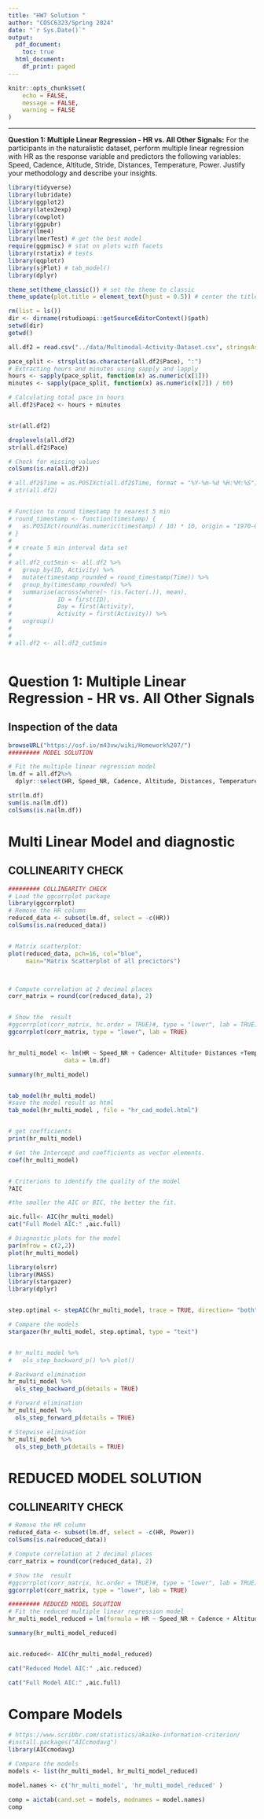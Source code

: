 ```yaml
---
title: "HW7 Solution "
author: "COSC6323/Spring 2024"
date: "`r Sys.Date()`"
output:
  pdf_document: 
    toc: true
  html_document:
    df_print: paged
---
```


```r
knitr::opts_chunk$set(
	echo = FALSE,
	message = FALSE,
	warning = FALSE
)
```

----------

**Question 1: Multiple Linear Regression - HR vs. All Other Signals:** For the participants in the naturalistic dataset, perform multiple linear regression with HR as the response variable and predictors the following variables: Speed, Cadence, Altitude, Stride, Distances, Temperature, Power.  Justify your methodology and describe your insights.


\newpage

```r
library(tidyverse)
library(lubridate)
library(ggplot2)
library(latex2exp)
library(cowplot)
library(ggpubr)
library(lme4)
library(lmerTest) # get the best model
require(ggpmisc) # stat on plots with facets
library(rstatix) # tests
library(qqplotr)
library(sjPlot) # tab_model()
library(dplyr)

theme_set(theme_classic()) # set the theme to classic
theme_update(plot.title = element_text(hjust = 0.5)) # center the title

rm(list = ls())
dir <- dirname(rstudioapi::getSourceEditorContext()$path)
setwd(dir)
getwd()

```









```r


all.df2 = read.csv("../data/Multimodal-Activity-Dataset.csv", stringsAsFactors = T)

pace_split <- strsplit(as.character(all.df2$Pace), ":")
# Extracting hours and minutes using sapply and lapply
hours <- sapply(pace_split, function(x) as.numeric(x[1]))
minutes <- sapply(pace_split, function(x) as.numeric(x[2]) / 60)

# Calculating total pace in hours
all.df2$Pace2 <- hours + minutes


str(all.df2)

droplevels(all.df2)
str(all.df2$Pace)

# Check for missing values
colSums(is.na(all.df2))

```



```r

# all.df2$Time = as.POSIXct(all.df2$Time, format = "%Y-%m-%d %H:%M:%S")
# str(all.df2)


# Function to round timestamp to nearest 5 min
# round_timestamp <- function(timestamp) {
#   as.POSIXct(round(as.numeric(timestamp) / 10) * 10, origin = "1970-01-01")
# }
# 
# # create 5 min interval data set
# 
# all.df2_cut5min <- all.df2 %>%
#   group_by(ID, Activity) %>%
#   mutate(timestamp_rounded = round_timestamp(Time)) %>%
#   group_by(timestamp_rounded) %>%
#   summarise(across(where(~ !is.factor(.)), mean),
#             ID = first(ID),
#             Day = first(Activity),
#             Activity = first(Activity)) %>%
#   ungroup()
# 
# 
# all.df2 <- all.df2_cut5min



```

\newpage
# Question 1: Multiple Linear Regression - HR vs. All Other Signals

## Inspection of the data

```r

browseURL("https://osf.io/m43vw/wiki/Homework%207/")
######### MODEL SOLUTION

# Fit the multiple linear regression model
lm.df = all.df2%>%
  dplyr::select(HR, Speed_NR, Cadence, Altitude, Distances, Temperatures, Power,Pace2) %>% drop_na()

str(lm.df)
sum(is.na(lm.df))
colSums(is.na(lm.df))

```

\newpage

# Multi Linear Model and diagnostic

## COLLINEARITY CHECK
```r

######### COLLINEARITY CHECK
# Load the ggcorrplot package
library(ggcorrplot)
# Remove the HR column
reduced_data <- subset(lm.df, select = -c(HR))
colSums(is.na(reduced_data))


# Matrix scatterplot:
plot(reduced_data, pch=16, col="blue",
     main="Matrix Scatterplot of all precictors")



# Compute correlation at 2 decimal places
corr_matrix = round(cor(reduced_data), 2)


# Show the  result
#ggcorrplot(corr_matrix, hc.order = TRUE)#, type = "lower", lab = TRUE)
ggcorrplot(corr_matrix, type = "lower", lab = TRUE)



```





```r
hr_multi_model <- lm(HR ~ Speed_NR + Cadence+ Altitude+ Distances +Temperatures + Power +Pace2, 
                data = lm.df)

summary(hr_multi_model)



```

```r
tab_model(hr_multi_model)
#save the model result as html
tab_model(hr_multi_model , file = "hr_cad_model.html")


# get coefficients
print(hr_multi_model)

# Get the Intercept and coefficients as vector elements.
coef(hr_multi_model)


# Criterions to identify the quality of the model
?AIC

#the smaller the AIC or BIC, the better the fit.

aic.full<- AIC(hr_multi_model)
cat("Full Model AIC:" ,aic.full)

```


```r
# Diagnostic plots for the model
par(mfrow = c(2,2))
plot(hr_multi_model)

```


```r

library(olsrr)
library(MASS)
library(stargazer)
library(dplyr)


step.optimal <- stepAIC(hr_multi_model, trace = TRUE, direction= "both")

# Compare the models
stargazer(hr_multi_model, step.optimal, type = "text")


# hr_multi_model %>% 
#   ols_step_backward_p() %>% plot()


```


```r

# Backward elimination
hr_multi_model %>% 
  ols_step_backward_p(details = TRUE)

# Forward elimination
hr_multi_model %>% 
  ols_step_forward_p(details = TRUE)

# Stepwise elimination
hr_multi_model %>%
  ols_step_both_p(details = TRUE)


```



\newpage
# REDUCED MODEL SOLUTION


## COLLINEARITY CHECK
```r

# Remove the HR column
reduced_data <- subset(lm.df, select = -c(HR, Power))
colSums(is.na(reduced_data))

# Compute correlation at 2 decimal places
corr_matrix = round(cor(reduced_data), 2)

# Show the  result
#ggcorrplot(corr_matrix, hc.order = TRUE)#, type = "lower", lab = TRUE)
ggcorrplot(corr_matrix, type = "lower", lab = TRUE)

```




```r
######### REDUCED MODEL SOLUTION
# Fit the reduced multiple linear regression model
hr_multi_model_reduced = lm(formula = HR ~ Speed_NR + Cadence + Altitude + Distances + Temperatures  + Pace2 , data = lm.df)

summary(hr_multi_model_reduced)


aic.reduced<- AIC(hr_multi_model_reduced)

cat("Reduced Model AIC:" ,aic.reduced)

cat("Full Model AIC:" ,aic.full)


```



# Compare Models

```r
# https://www.scribbr.com/statistics/akaike-information-criterion/
#install.packages("AICcmodavg")
library(AICcmodavg)

# Compare the models
models <- list(hr_multi_model, hr_multi_model_reduced)

model.names <- c('hr_multi_model', 'hr_multi_model_reduced' )

comp = aictab(cand.set = models, modnames = model.names)
comp
```



